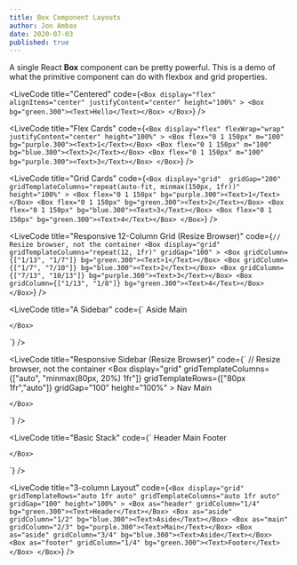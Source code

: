 ```yaml
---
title: Box Component Layouts
author: Jon Ambas
date: 2020-07-03
published: true
---
```


A single React **Box** component can be <ExternalLink to="https://youtu.be/jnV1u67_yVg?t=420">pretty powerful</ExternalLink>. This is a demo of what the primitive component can do with flexbox and grid properties.

<Box my="900" />

<LiveCode
  title="Centered"
  code={`
    <Box
      display="flex"
      alignItems="center"
      justifyContent="center"
      height="100%"
    >
      <Box bg="green.300"><Text>Hello</Text></Box>
    </Box>
  `}
/>

<LiveCode
  title="Flex Cards"
  code={`
    <Box
      display="flex"
      flexWrap="wrap"
      justifyContent="center"
      height="100%"
    >
      <Box flex="0 1 150px" m="100" bg="purple.300"><Text>1</Text></Box>
      <Box flex="0 1 150px" m="100" bg="blue.300"><Text>2</Text></Box>
      <Box flex="0 1 150px" m="100" bg="purple.300"><Text>3</Text></Box>
    </Box>
  `}
/>

<LiveCode
  title="Grid Cards"
  code={`
    <Box
      display="grid" 
      gridGap="200"
      gridTemplateColumns="repeat(auto-fit, minmax(150px, 1fr))"
      height="100%"
    >
      <Box flex="0 1 150px" bg="purple.300"><Text>1</Text></Box>
      <Box flex="0 1 150px" bg="green.300"><Text>2</Text></Box>
      <Box flex="0 1 150px" bg="blue.300"><Text>3</Text></Box>
      <Box flex="0 1 150px" bg="green.300"><Text>4</Text></Box>
    </Box>
  `}
/>

<LiveCode
  title="Responsive 12-Column Grid (Resize Browser)"
  code={`
    // Resize browser, not the container
    <Box
      display="grid"
      gridTemplateColumns="repeat(12, 1fr)"
      gridGap="100"
    >
      <Box gridColumn={["1/13", "1/7"]} bg="green.300"><Text>1</Text></Box>
      <Box gridColumn={["1/7", "7/10"]} bg="blue.300"><Text>2</Text></Box>
      <Box gridColumn={["7/13", "10/13"]} bg="purple.300"><Text>3</Text></Box>
      <Box gridColumn={["1/13", "1/8"]} bg="green.300"><Text>4</Text></Box>
    </Box>
  `}
/>

<LiveCode
  title="A Sidebar"
  code={`
    <Box
      display="grid"
      gridTemplateColumns="minmax(80px, 20%) 1fr;"
      gridGap="100"
      height="100%"
    >
      <Box as="aside" bg="green.300"><Text>Aside</Text></Box>
      <Box as="main" bg="blue.300"><Text>Main</Text></Box>
      
    </Box>
  `}
/>

<LiveCode
  title="Responsive Sidebar (Resize Browser)"
  code={`
    // Resize browser, not the container
    <Box
      display="grid"
      gridTemplateColumns={["auto", "minmax(80px, 20%) 1fr"]}
      gridTemplateRows={["80px 1fr","auto"]}
      gridGap="100"
      height="100%"
    >
      <Box as="nav" bg="green.300"><Text>Nav</Text></Box>
      <Box as="main" bg="blue.300"><Text>Main</Text></Box>
      
    </Box>
  `}
/>

<LiveCode
  title="Basic Stack"
  code={`
    <Box
      display="grid"
      gridTemplateRows="auto 1fr auto"
      gridGap="100"
      height="100%"
    >
      <Box as="header" bg="green.300"><Text>Header</Text></Box>
      <Box as="main" bg="blue.300"><Text>Main</Text></Box>
      <Box as="footer" bg="purple.300"><Text>Footer</Text></Box>
      
    </Box>
  `}
/>

<LiveCode
  title="3-column Layout"
  code={`
    <Box
      display="grid"
      gridTemplateRows="auto 1fr auto"
      gridTemplateColumns="auto 1fr auto"
      gridGap="100"
      height="100%"
    >
      <Box as="header" gridColumn="1/4" bg="green.300"><Text>Header</Text></Box>
      <Box as="aside" gridColumn="1/2" bg="blue.300"><Text>Aside</Text></Box>
      <Box as="main" gridColumn="2/3" bg="purple.300"><Text>Main</Text></Box>
      <Box as="aside" gridColumn="3/4" bg="blue.300"><Text>Aside</Text></Box>
      <Box as="footer" gridColumn="1/4" bg="green.300"><Text>Footer</Text></Box>
    </Box>
  `}
/>
